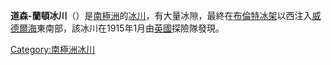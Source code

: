 '''道森-蘭頓冰川'''（{{lang-en|Dawson-Lambton Glacier}}）是[[南極洲|南極洲]]的[[冰川|冰川]]，有大量冰隙，最終在[[布倫特冰架|布倫特冰架]]以西注入[[威德爾海|威德爾海]]東南部，該冰川在1915年1月由[[英國|英國]]探險隊發現。

{{coord|76|8|S|26|45|W|display=title|type:landmark_source:GNIS}}

{{DEFAULTSORT:Dawson-Lambton Glacier}}
[[Category:南極洲冰川|Category:南極洲冰川]]


{{CoatsLand-geo-stub}}